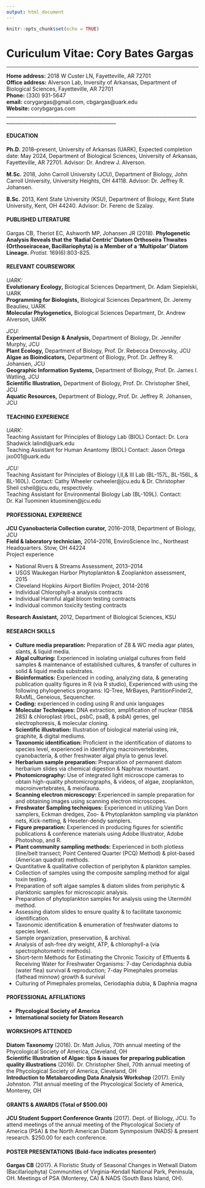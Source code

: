 ```yaml
---
output: html_document
---
```


```r
knitr::opts_chunk$set(echo = TRUE)
```
  
# Curiculum Vitae: Cory Bates Gargas  
___________________________________________________________________________________________________________________________  
  
**Home address:** 2018 W Custer LN, Fayetteville, AR 72701  
**Office address:** Alverson Lab, Inversity of Arkansas, Department of Biological Sciences, Fayetteville, AR 72701  
**Phone:** (330) 931-5647  
**email:** corygargas@gmail.com, cbgargas@uark.edu   
**Website:** corybgargas.com  
___________________________________________________________________________________________________________________________  
  
#### EDUCATION  
  	
**Ph.D.** 2018–present, University of Arkansas (UARK), Expected completion date: May 2024, Department of Biological Sciences, University of Arkansas, Fayetteville, AR 72701. Advisor: Dr. Andrew J. Alverson.  
  
**M.Sc.** 2018, John Carroll University (JCU), Department of Biology, John Carroll University, University Heights, OH 44118. Advisor: Dr. Jeffrey R. Johansen.  
  
**B.Sc.** 2013, Kent State University (KSU), Department of Biology, Kent State University, Kent, OH 44240. Advisor: Dr. Ferenc de Szalay.  


#### PUBLISHED LITERATURE
  
Gargas CB, Theriot EC, Ashworth MP, Johansen JR (2018). **Phylogenetic Analysis Reveals that the ‘Radial Centric’ Diatom Orthoseira Thwaites (Orthoseiraceae, Bacillariophyta) is a Member of a ‘Multipolar’ Diatom Lineage.** *Protist.* 169(6):803-825.  
    
#### RELEVANT COURSEWORK
*UARK:*  
**Evolutionary Ecology,** Biological Sciences Department, Dr. Adam Siepielski, UARK  
**Programming for Biologists,** Biological Sciences Department, Dr. Jeremy Beaulieu, UARK  
**Molecular Phylogenetics,** Biological Sciences Department, Dr. Andrew Alverson, UARK  
  
*JCU:*	
**Experimental Design & Analysis,** Department of Biology, Dr. Jennifer Murphy, JCU  
**Plant Ecology,** Department of Biology, Prof. Dr. Rebecca Drenovsky, JCU  
**Algae as Bioindicators,** Department of Biology, Prof. Dr. Jeffrey R. Johansen, JCU  
**Geographic Information Systems,** Department of Biology, Prof. Dr. James I. Watling, JCU  
**Scientific Illustration,** Department of Biology, Prof. Dr. Christopher Sheil, JCU  
**Aquatic Resources,** Department of Biology, Prof. Dr. Jeffrey R. Johansen, JCU  
  
#### TEACHING EXPERIENCE  

*UARK:*  
Teaching Assistant for Principles of Biology Lab (BIOL) Contact: Dr. Lora Shadwick lalindl@uark.edu  
Teaching Assistant for Human Anantomy (BIOL) Contact: Jason Ortega jxo001@uark.edu  

*JCU:* 	
Teaching Assistant for Principles of Biology I,II,& III Lab (BL-157L, BL-156L, & BL-160L). Contact: Cathy Wheeler cwheeler@jcu.edu & Dr. Christopher Sheil csheil@jcu.edu, respectively.  
Teaching Assistant for Environmental Biology Lab (BL-109L). Contact: Dr. Kal Tuominen ktuominen@jcu.edu  
  
#### PROFESSIONAL EXPERIENCE  

**JCU Cyanobacteria Collection curator,** 2016–2018, Department of Biology, JCU  
**Field & laboratory technician,** 2014–2016, EnviroScience Inc., Northeast Headquarters. Stow, OH 44224  
Project experience  
  
+ National Rivers & Streams Assessment, 2013–2014  
+ USGS Waukegan Harbor Phytoplankton & Zooplankton assessment, 2015  
+ Cleveland Hopkins Airport Biofilm Project, 2014-2016  
+ Individual Chlorophyll-a analysis contracts  
+ Individual Harmful algal bloom testing contracts  
+ Individual common toxicity testing contracts  
  
**Research Assistant,** 2012, Department of Biological Sciences, KSU  

#### RESEARCH SKILLS
+ **Culture media preparation:** Preparation of Z8 & WC media agar plates, slants, & liquid media.  
+ **Algal culturing:** Experienced in isolating unialgal cultures from field samples & maintenance of established cultures, & transfer of cultures in solid & liquid media substrates.    
+ **Bioinformatics:** Experienced in coding, analyzing data, & generating publication quality figures in R (via R studio), Experienced with using the following phylogenetics programs: IQ-Tree, MrBayes, PartitionFinder2, RAxML, Geneious, Sequencher.  
+ **Coding:** experienced in coding using R and unix languages
+ **Molecular Techniques:** DNA extraction, amplification of nuclear (18S& 28S) & chloroplast (rbcL, psbC, psaB, & psbA) genes, gel electrophoresis, & molecular cloning.  
+ **Scientific illustration:** Illustration of biological material using ink, graphite, & digital mediums.  
+ **Taxonomic identification:** Proficient in the identification of diatoms to species level, experienced in identifying macroinvertebrates, cyanobacteria, & other freshwater algal phyla to genus level.  
+ **Herbarium sample preparation:** Preparation of permanent diatom herbarium slides via chemical digestion & Naphrax mountant.  
+ **Photomicrography:** Use of integrated light microscope cameras to obtain high-quality photomicrographs, & videos, of algae, zooplankton, macroinvertebrates, & meiofauna.  
+ **Scanning electron microscopy:** Experienced in sample preparation for and obtaining images using scanning electron microscopes.  
+ **Freshwater Sampling techniques:** Experienced in utilizing Van Dorn samplers, Eckman dredges, Zoo- & Phytoplankton sampling via plankton nets, Kick-netting, & Heseter-dendy samplers.  
+ **Figure preparation:** Experienced in producing figures for scientific publications & conference materials using Adobe Illustrator, Adobe Photoshop, and R.  
+ **Plant community sampling methods:** Experienced in both plotless (line/belt transect; Point Centered Quarter (PCQ) Method) & plot-based (American quadrat) methods.  
+ Quantitative & qualitative collection of periphyton & plankton samples.  
+ Collection of samples using the composite sampling method for algal toxin testing.  
+ Preparation of soft algae samples & diatom slides from periphytic & planktonic samples for microscopic analysis.  
+ Preparation of phytoplankton samples for analysis using the Utermöhl method.  
+ Assessing diatom slides to ensure quality & to facilitate taxonomic identification.  
+ Taxonomic identification & enumeration of freshwater diatoms to species level.  
+ Sample organization, preservation, & archival.  
+ Analysis of ash-free dry weight, ATP, & chlorophyll-a (via spectrophotometric methods).  
+ Short-term Methods for Estimating the Chronic Toxicity of Effluents & Receiving Water for  Freshwater Organisms: 7-day Ceriodaphnia dubia (water flea) survival & reproduction; 7-day Pimephales promelas (fathead minnow) growth & survival  
+ Culturing of Pimephales promelas, Ceriodaphia dubia, & Daphnia magna  

#### PROFESSIONAL AFFILIATIONS
+ **Phycological Society of America**  
+ **International society for Diatom Research**  

#### WORKSHOPS ATTENDED  
**Diatom Taxonomy** (2016). Dr. Matt Julius, 70th annual meeting of the Phycological Society of America, Cleveland, OH  
**Scientific Illustration of Algae: tips & issues for preparing publication quality illustrations** (2016). Dr. Christopher Sheil, 70th annual meeting of the Phycological Society of America, Cleveland, OH  
**Introduction to Metabarcoding Data Analysis Workshop** (2017). Emily Johnston. 71st annual meeting of the Phycological Society of America, Monterey, OH  

#### GRANTS & AWARDS (Total of $500.00)  
**JCU Student Support Conference Grants** (2017). Dept. of Biology, JCU. To attend meetings of the annual meeting of the Phycological Society of America (PSA) & the North American Diatom Synmposium (NADS) & present research. $250.00 for each conference.  

#### POSTER PRESENTATIONS (Bold-face indicates presenter)  
**Gargas CB** (2017). A Floristic Study of Seasonal Changes in Wetwall Diatom (Bacillariophyta) Communities of Virginia-Kendall National Park, Peninsula, OH. Meetings of PSA (Monterey, CA) & NADS (South Bass Island, OH).  
  